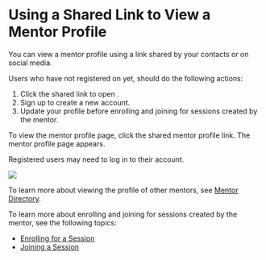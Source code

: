
# Using a Shared Link to View a Mentor Profile

You can view a mentor profile using a link shared by your contacts or on social media.

<p>
    <Admonition type="note">    
    <p>Users who have not registered on <PartialExample mentored /> yet, should do the following actions:</p>
    <ol>
    <li>Click the shared link to open <PartialExample mentored />.</li>
    <li>Sign up to create a new account.</li>
    <li>Update your profile before enrolling and joining for sessions created by the mentor.</li>
    </ol>
    </Admonition> 
</p>

<p>To view the mentor profile page, click the shared mentor profile link. The mentor profile page appears.</p>

<p>
<Admonition type="note">
<p>Registered users may need to log in to their account.</p>
</Admonition>
</p>

<p>
    <img src={PortalMentorProfilePage} />
</p>

<Admonition type="info">    
<p>To learn more about viewing the profile of other mentors, see <a href="mentor-directory">Mentor Directory</a>.</p>
<p>To learn more about enrolling and joining for sessions created by the mentor, see the following topics:</p>
    <ul>
    <li><a href="enrolling-for-a-session">Enrolling for a Session</a></li>
    <li><a href="joining-a-session">Joining a Session</a></li>
    </ul>
</Admonition>